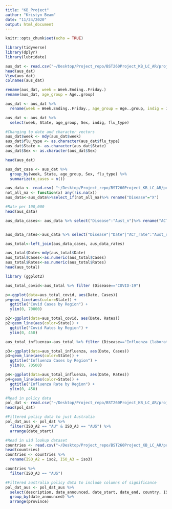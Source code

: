 ```yaml
---
title: "KB_Project"
author: "Kristyn Beam"
date: "11/24/2020"
output: html_document
---
```


```r
knitr::opts_chunk$set(echo = TRUE)
```


```r
library(tidyverse)
library(dplyr)
library(lubridate)
```

```r
aus_dat <- read.csv("~/Desktop/Project_repo/BST260Project_KB_LC_AR/project_data_files/aus_flu_08_17.csv")
head(aus_dat)
View(aus_dat)
colnames(aus_dat)

rename(aus_dat, week = Week.Ending..Friday.)
rename(aus_dat, age_group = Age..group)

aus_dat <- aus_dat %>% 
  rename(week = Week.Ending..Friday., age_group = Age..group, indig = Indigenous.status, flu_type = Type.Subtype)

aus_dat <- aus_dat %>% 
  select(week, State, age_group, Sex, indig, flu_type)

#Changing to date and character vectors
aus_dat$week <- mdy(aus_dat$week)
aus_dat$flu_type <- as.character(aus_dat$flu_type)
aus_dat$State <- as.character(aus_dat$State)
aus_dat$Sex <- as.character(aus_dat$Sex)

head(aus_dat)
```


```r
aus_dat_case <- aus_dat %>% 
  group_by(week, State, age_group, Sex, flu_type) %>% 
  summarize(n_cases = n())

```

```r
aus_data <- read.csv( "~/Desktop/Project_repo/BST260Project_KB_LC_AR/project_data_files/Australian_data_clean.csv")
not_all_na <- function(x) any(!is.na(x))
aus_data<-aus_data%>%select_if(not_all_na)%>% rename("Disease"="X")

#Rate per 100,000
head(aus_data)

aus_data_cases<- aus_data %>% select("Disease":"Aust_n")%>% rename("ACT"="ACT_n", "NSW"="NSW_n", "NT"="NT_n", "Qld"="Qld_n", "SA"="SA_n", "Tas"= "Tas_n", "Vic"= "Vic_n", "WA"= "WA_n", "Australia"= "Aust_n")%>% arrange("Month") %>% gather(State, Cases, c("ACT":"Australia"))


aus_data_rates<-aus_data %>% select("Disease"|"Date"|"ACT_rate":"Aust_rate")%>% rename("ACT"="ACT_rate", "NSW"="NSW_rate", "NT"="NT_rate", "Qld"="Qld_rate", "SA"="SA_rate", "Tas"= "Tas_rate", "Vic"= "Vic_rate", "WA"= "WA_rate", "Australia"= "Aust_rate")%>% arrange("Month") %>% gather(State, Rates, c("ACT":"Australia")) 

aus_total<-left_join(aus_data_cases, aus_data_rates)

aus_total$Date<-mdy(aus_total$Date)
aus_total$Cases<-as.numeric(aus_total$Cases)
aus_total$Rates<-as.numeric(aus_total$Rates)
head(aus_total)
```

```r
library (ggplot2)

aus_total_covid<-aus_total %>% filter (Disease=="COVID-19")

p<-ggplot(data=aus_total_covid, aes(Date, Cases))
p+geom_line(aes(color=State)) +
  ggtitle("Covid Cases by Region") +
  ylim(0, 70000)

p2<-ggplot(data=aus_total_covid, aes(Date, Rates))
p2+geom_line(aes(color=State)) +
  ggtitle("Covid Rates by Region") +
  ylim(0, 450)

aus_total_influenza<-aus_total %>% filter (Disease=="Influenza (laboratory confirmed)")

p3<-ggplot(data=aus_total_influenza, aes(Date, Cases))
p3+geom_line(aes(color=State)) +
  ggtitle("Influenza Cases by Region") +
  ylim(0, 70500)

p4<-ggplot(data=aus_total_influenza, aes(Date, Rates))
p4+geom_line(aes(color=State)) +
  ggtitle("Influenza Rate by Region") +
  ylim(0, 450)

```


```r
#Read in policy data
pol_dat <- read.csv("~/Desktop/Project_repo/BST260Project_KB_LC_AR/project_data_files/coronanet_release.csv")
head(pol_dat)

#Filtered policy data to just Australia
pol_dat_aus <- pol_dat %>% 
  filter(ISO_A2 == "AU" & ISO_A3 == "AUS") %>% 
  arrange(date_start)

#Read in uid lookup dataset
countries <- read.csv("~/Desktop/Project_repo/BST260Project_KB_LC_AR/project_data_files/UID_ISO_FIPS_LookUp_Table.csv")
head(countries)
countries <- countries %>% 
  rename(ISO_A2 = iso2, ISO_A3 = iso3)

countries %>% 
  filter(ISO_A3 == "AUS")

#Filtered australia policy data to include columns of significance
pol_dat_aus <- pol_dat_aus %>% 
  select(description, date_announced, date_start, date_end, country, ISO_A2, ISO_A3, domestic_policy, province, type, type_sub_cat, type_text, target_country, target_province, target_who_what, compliance, enforcer) %>% 
  group_by(date_announced) %>% 
  arrange(province)

```

